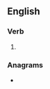 ==English==

===Verb===
{{head|en|verb form}}

# {{en-third-person singular of|repine}}

===Anagrams===
* {{anagrams|en|a=eeinprs|-serpine|en prise|erepsin|perines|serpine|spirene}}